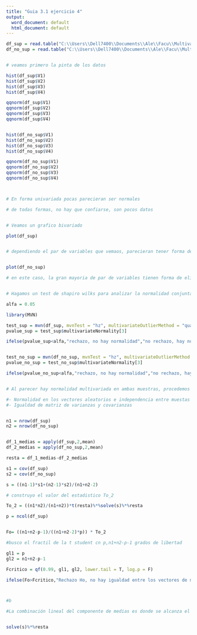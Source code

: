 ```yaml
---
title: "Guia 3.1 ejercicio 4"
output:
  word_document: default
  html_document: default
---
```


```r
df_sup = read.table("C:\\Users\\Dell7400\\Documents\\Ale\\Facu\\Multivariado\\datos\\supervivientes.txt")
df_no_sup = read.table("C:\\Users\\Dell7400\\Documents\\Ale\\Facu\\Multivariado\\datos\\no_supervivientes.txt")


# veamos primero la pinta de los datos

hist(df_sup$V1)
hist(df_sup$V2)
hist(df_sup$V3)
hist(df_sup$V4)

qqnorm(df_sup$V1)
qqnorm(df_sup$V2)
qqnorm(df_sup$V3)
qqnorm(df_sup$V4)


hist(df_no_sup$V1)
hist(df_no_sup$V2)
hist(df_no_sup$V3)
hist(df_no_sup$V4)

qqnorm(df_no_sup$V1)
qqnorm(df_no_sup$V2)
qqnorm(df_no_sup$V3)
qqnorm(df_no_sup$V4)



# En forma univariada pocas parecieran ser normales

# de todas formas, no hay que confiarse, son pocos datos


# Veamos un grafico bivariado

plot(df_sup)


# dependiendo el par de variables que vemaos, parecieran tener forma de elipse, posiblemente con mas observaciones 


plot(df_no_sup)

# en este caso, la gran mayoria de par de variables tienen forma de elipse, al menos dos a dos parecieran ser normales


# Hagamos un test de shapiro wilks para analizar la normalidad conjunta, tomando alfa 0.05

alfa = 0.05

library(MVN)

test_sup = mvn(df_sup, mvnTest = "hz", multivariateOutlierMethod = "quan")
pvalue_sup = test_sup$multivariateNormality[3]

ifelse(pvalue_sup<alfa,"rechazo, no hay normalidad","no rechazo, hay normalidad multivariada")


test_no_sup = mvn(df_no_sup, mvnTest = "hz", multivariateOutlierMethod = "quan")
pvalue_no_sup = test_no_sup$multivariateNormality[3]

ifelse(pvalue_no_sup<alfa,"rechazo, no hay normalidad","no rechazo, hay normalidad multivariada")


# Al parecer hay normalidad multivariada en ambas muestras, procedemos a construir los estadisticos de Hotelling suponiendo

#- Normalidad en los vectores aleatorios e independencia entre muestas
#- Igualdad de matriz de varianzas y covarianzas


n1 = nrow(df_sup)
n2 = nrow(df_no_sup)


df_1_medias = apply(df_sup,2,mean)
df_2_medias = apply(df_no_sup,2,mean)

resta = df_1_medias-df_2_medias

s1 = cov(df_sup)
s2 = cov(df_no_sup)

s = ((n1-1)*s1+(n2-1)*s2)/(n1+n2-2)

# construyo el valor del estadistico To_2

To_2 = ((n1*n2)/(n1+n2))*t(resta)%*%solve(s)%*%resta 

p = ncol(df_sup)


Fo= ((n1+n2-p-1)/((n1+n2-2)*p)) * To_2

#busco el fractil de la t student cn p,n1+n2-p-1 grados de libertad

gl1 = p
gl2 = n1+n2-p-1

Fcritico = qf(0.99, gl1, gl2, lower.tail = T, log.p = F)

ifelse(Fo>Fcritico,"Rechazo Ho, no hay igualdad entre los vectores de medias","No Rechazo Ho, hay igualdad entre los vectores de medias")



#b

#La combinación lineal del componente de medias es donde se alcanza el supremo, entonces


solve(s)%*%resta








```
